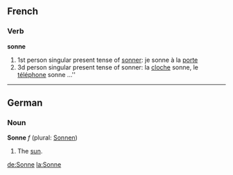 == French ==
=== Verb ===
'''sonne'''

#1st person singular present tense of [[sonner]]: je sonne à la [[porte]]
#3d person singular present tense of sonner: la [[cloche]] sonne, le [[téléphone]] sonne ...''

----

== German ==
=== Noun ===
'''Sonne''' ''f'' (plural: [[Sonnen]])

#The [[sun]].

[[de:Sonne]]
[[la:Sonne]]